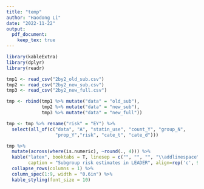 ```yaml
---
title: "temp"
author: "Haodong Li"
date: "2022-11-22"
output:
  pdf_document:
    keep_tex: true
---
```


```r
library(kableExtra)
library(dplyr)
library(readr)
```


```r
tmp1 <- read_csv("2by2_old_sub.csv")
tmp2 <- read_csv("2by2_new_sub.csv")
tmp3 <- read_csv("2by2_new_full.csv")

tmp <- rbind(tmp1 %>% mutate("data" = "old_sub"),
             tmp2 %>% mutate("data" = "new_sub"),
             tmp3 %>% mutate("data" = "new_full"))

tmp <- tmp %>% rename("risk" = "EY") %>% 
  select(all_of(c("data", "A", "statin_use", "count_Y", "group_N", 
                  "prop_Y","risk", "cate_t", "cate_d")))
```


```r
tmp %>% 
  mutate(across(where(is.numeric), ~round(., 4))) %>% 
  kable("latex", booktabs = T, linesep = c("", "", "", "\\addlinespace"),
        caption = "Subgroup risk estimates in LEADER", align=rep('c', 9)) %>% 
  collapse_rows(columns = 1) %>%
  column_spec(1:9, width = "0.6in") %>% 
  kable_styling(font_size = 10)
```


```r

```


